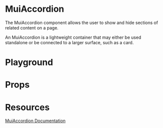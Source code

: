 
<Meta title="Mirage/MuiAccordion" of={MuiAccordionStories} />

# MuiAccordion

The MuiAccordion component allows the user to show and hide sections of related content on a page.

An MuiAccordion is a lightweight container that may either be used standalone or be connected to a larger surface, such as a card.

# Playground

<Canvas of={MuiAccordionStories.Playground} />

# Props

<Controls />

# Resources

[MuiAccordion Documentation](https://mui.com/material-ui/api/accordion/)
